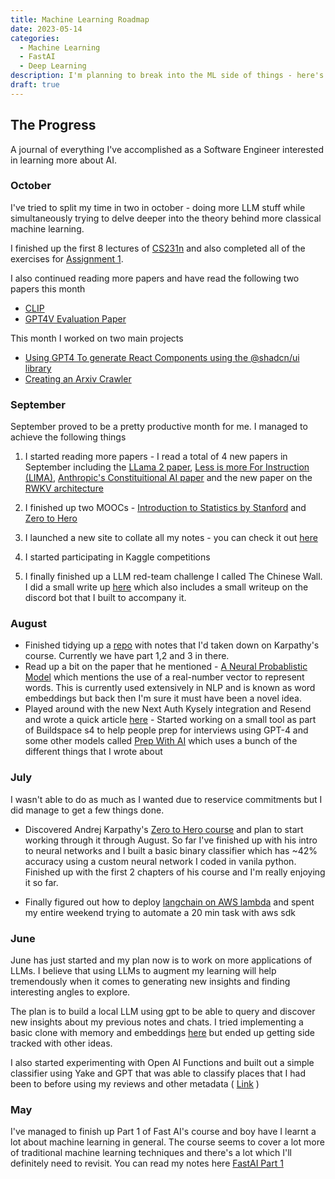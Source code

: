 ```yaml
---
title: Machine Learning Roadmap
date: 2023-05-14
categories:
  - Machine Learning
  - FastAI
  - Deep Learning
description: I'm planning to break into the ML side of things - here's what I have in mind.
draft: true
---
```


## The Progress

A journal of everything I've accomplished as a Software Engineer interested in learning more about AI.

### October

I've tried to split my time in two in october - doing more LLM stuff while simultaneously trying to delve deeper into the theory behind more classical machine learning.

I finished up the first 8 lectures of [CS231n](http://cs231n.stanford.edu/) and also completed all of the exercises for [Assignment 1](https://cs231n.github.io/assignments2023/assignment1/).

I also continued reading more papers and have read the following two papers this month

- [CLIP](https://arxiv.org/abs/2103.00020)
- [GPT4V Evaluation Paper](https://arxiv.org/pdf/2309.17421.pdf)

This month I worked on two main projects

- [Using GPT4 To generate React Components using the @shadcn/ui library](/blog/replacing_a_5_week_in_junior_intern)
- [Creating an Arxiv Crawler]()

### September

September proved to be a pretty productive month for me. I managed to achieve the following things

1. I started reading more papers - I read a total of 4 new papers in September including the [LLama 2 paper](https://dump.ivanleo.com/LLama-2), [Less is more For Instruction (LIMA)](https://dump.ivanleo.com/Less-is-More-For-Alignment), [Anthropic's Constituitional AI paper](https://dump.ivanleo.com/Constituitional-AI---Harmlessness-from-AI-Feedback) and the new paper on the [RWKV architecture](https://dump.ivanleo.com/RWKV-Reinventing-RNNs-For-The-Transformer-Era)

2. I finished up two MOOCs - [Introduction to Statistics by Stanford](https://dump.ivanleo.com/Stanford-Introduction-To-Statistics) and [Zero to Hero](https://dump.ivanleo.com/Zero-To-Hero)

3. I launched a new site to collate all my notes - you can check it out [here](https://dump.ivanleo.com)

4. I started participating in Kaggle competitions

5. I finally finished up a LLM red-team challenge I called The Chinese Wall. I did a small write up [here](/blog/reinventing_gandalf) which also includes a small writeup on the discord bot that I built to accompany it.

### August

- Finished tidying up a [repo](https://github.com/ivanleomk/Zero-To-Hero-notes) with notes that I'd taken down on Karpathy's course. Currently we have part 1,2 and 3 in there.
- Read up a bit on the paper that he mentioned - [A Neural Probablistic Model](https://www.jmlr.org/papers/volume3/bengio03a/bengio03a.pdf) which mentions the use of a real-number vector to represent words. This is currently used extensively in NLP and is known as word embeddings but back then I'm sure it must have been a novel idea.
- Played around with the new Next Auth Kysely integration and Resend and wrote a quick article [here](blog/implementing_magic_links_with_resend_kysely_and_next_auth) - Started working on a small tool as part of Buildspace s4 to help people prep for interviews using GPT-4 and some other models called [Prep With AI](https://prepwithai.com) which uses a bunch of the different things that I wrote about

### July

I wasn't able to do as much as I wanted due to reservice commitments but I did manage to get a few things done.

- Discovered Andrej Karpathy's [Zero to Hero course](https://karpathy.ai/zero-to-hero.html) and plan to start working through it through August. So far I've finished up with his intro to neural networks and I built a basic binary classifier which has ~42% accuracy using a custom neural network I coded in vanila python. Finished up with the first 2 chapters of his course and I'm really enjoying it so far.

- Finally figured out how to deploy [langchain on AWS lambda](blog/ci_cd_with_langchain_aws_lambda_using_docker_image) and spent my entire weekend trying to automate a 20 min task with aws sdk

### June

June has just started and my plan now is to work on more applications of LLMs. I believe that using LLMs to augment my learning will help tremendously when it comes to generating new insights and finding interesting angles to explore.

The plan is to build a local LLM using gpt to be able to query and discover new insights about my previous notes and chats. I tried implementing a basic clone with memory and embeddings [here](blog/why_use_chat_gpt_when_you_can_build_your_own_) but ended up getting side tracked with other ideas.

I also started experimenting with Open AI Functions and built out a simple classifier using Yake and GPT that was able to classify places that I had been to before using my reviews and other metadata ( [Link](blog/crawling_your_saved_places_with_google_maps) )

### May

I've managed to finish up Part 1 of Fast AI's course and boy have I learnt a lot about machine learning in general. The course seems to cover a lot more of traditional machine learning techniques and there's a lot which I'll definitely need to revisit. You can read my notes here [FastAI Part 1](/blog/notes_on_fast_ai)

